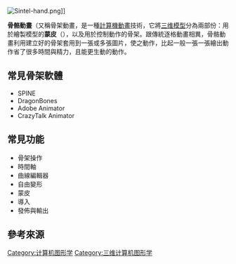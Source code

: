 {{unreferenced|time=2013-12-13T01:04:15+00:00}}
{{Expand language|en}}
[[File:Sintel-hand.png|thumb]]]]

'''骨骼動畫'''（{{lang|en|Skeleton animation}}又稱骨架動畫，是一種[[計算機動畫|計算機動畫]]技術，它將[[三维模型|三维模型]]分為兩部份：用於繪製模型的'''蒙皮'''（{{lang|en|Skin}}），以及用於控制動作的骨架。跟傳統逐格動畫相異，骨骼動畫利用建立好的骨架套用到一張或多張圖片，使之動作，比起一般一張一張繪出動作省了很多時間與精力，且能更生動的動作。

== 常見骨架軟體 ==
* SPINE
* DragonBones
* Adobe Animator
* CrazyTalk Animator

== 常見功能 ==
* 骨架操作
* 時間軸
* 曲線編輯器
* 自由變形
* 蒙皮
* 導入
* 發佈與輸出

== 參考來源 ==
{{reflist}}

{{动画}}

[[Category:计算机图形学|Category:计算机图形学]]
[[Category:三维计算机图形学|Category:三维计算机图形学]]